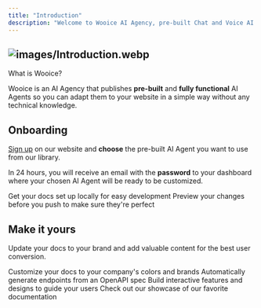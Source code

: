 ```yaml
---
title: "Introduction"
description: "Welcome to Wooice AI Agency, pre-built Chat and Voice AI Agents for your business."
---
```


## ![images/Introduction.webp](/images/Introduction.webp)

What is Wooice?

Wooice is an AI Agency that publishes **pre-built** and **fully functional** AI Agents so you can adapt them to your website in a simple way without any technical knowledge.

## Onboarding

[Sign up](https://wooice.com/join) on our website and **choose** the pre-built AI Agent you want to use from our library.

In 24 hours, you will receive an email with the **password** to your dashboard where your chosen AI Agent will be ready to be customized.

<CardGroup cols="2">
  <Card title="Edit Your Docs" icon="pen-to-square" href="https://mintlify.com/docs/quickstart">
    Get your docs set up locally for easy development
  </Card>
  <Card title="Preview Changes" icon="image" href="https://mintlify.com/docs/development">
    Preview your changes before you push to make sure they're perfect
  </Card>
</CardGroup>

## Make it yours

Update your docs to your brand and add valuable content for the best user conversion.

<CardGroup cols="2">
  <Card title="Customize Style" icon="palette" href="https://mintlify.com/docs/settings/global">
    Customize your docs to your company's colors and brands
  </Card>
  <Card title="Reference APIs" icon="code" href="https://mintlify.com/docs/api-playground/openapi">
    Automatically generate endpoints from an OpenAPI spec
  </Card>
  <Card title="Add Components" icon="screwdriver-wrench" href="https://mintlify.com/docs/content/components/accordions">
    Build interactive features and designs to guide your users
  </Card>
  <Card title="Get Inspiration" icon="stars" href="https://mintlify.com/customers">
    Check out our showcase of our favorite documentation
  </Card>
</CardGroup>